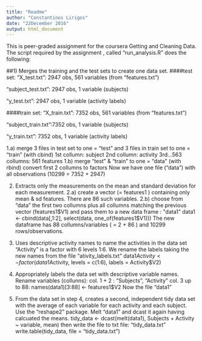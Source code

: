 ```yaml
---
title: "Readme"
author: "Constantinos Lirigos"
date: "22December 2016"
output: html_document
---
```

This is peer-graded assignment for the coursera Getting and Cleaning Data.
The script required by the assignment , called "run_analysis.R" does the following:

##1) Merges the training and the test sets to create one data set.
####test set:
"X_test.txt": 2947 obs, 561 variables (from "features.txt")

"subject_test.txt": 2947 obs, 1 variable (subjects)

"y_test.txt": 2947 obs, 1 variable (activity labels)


####train set:
"X_train.txt": 7352 obs, 561 variables (from "features.txt")

"subject_train.txt":7352 obs, 1 variable (subjects)

"y_train.txt": 7352 obs, 1 variable (activity labels)


1.a) merge 3 files in test set to one = "test" and 3 files in train set to one = "train" (with cbind)
1st collumn: subject
2nd collumn: activity
3rd...563 collumns: 561 features
1.b) merge "test" & "train" to one = "data" (with rbind)
convert first 2 collumns to factors
Now we have one file ("data") with all observations (10299 = 7352 + 2947) 


2) Extracts only the measurements on the mean and standard deviation for each measurement.
2.a) create a vector (= features1 ) containing only mean & sd features. There are 86 such variables.
2.b) choose from "data" the  first two collumns plus all collumns matching the previous vector (features1$V1) and pass them to a new data frame : "data1"
data1 <- cbind(data[,1:2], select(data, one_of(features1$V1)))
The new dataframe has 88 collumns/variables ( = 2 + 86 ) and 10299 rows/observations.


3) Uses descriptive activity names to name the activities in the data set
"Activity" is a factor with 6 levels 1:6. We rename the labels taking the new names from the file 
"ativity_labels.txt"
data1$Activity <- factor(data1$Activity, levels = c(1:6), labels = Activity$V2)


4) Appropriately labels the data set with descriptive variable names.
Rename variables (collunns):
col. 1 + 2 : "Subjects", "Activity"
col. 3 up to 88: names(data1)[3:88] <- features1$V2
Now the file "data1"


5) From the data set in step 4, creates a second, independent tidy data set with the average of each variable for each activity and each subject.
Use the "reshape2" package. Melt "data1" and dcast it again having calcuated the means. 
tidy_data <- dcast(melt(data1), Subjects + Activity ~ variable, mean)
then write the file to txt file: "tidy_data.txt"
write.table(tidy_data, file = "tidy_data.txt")



